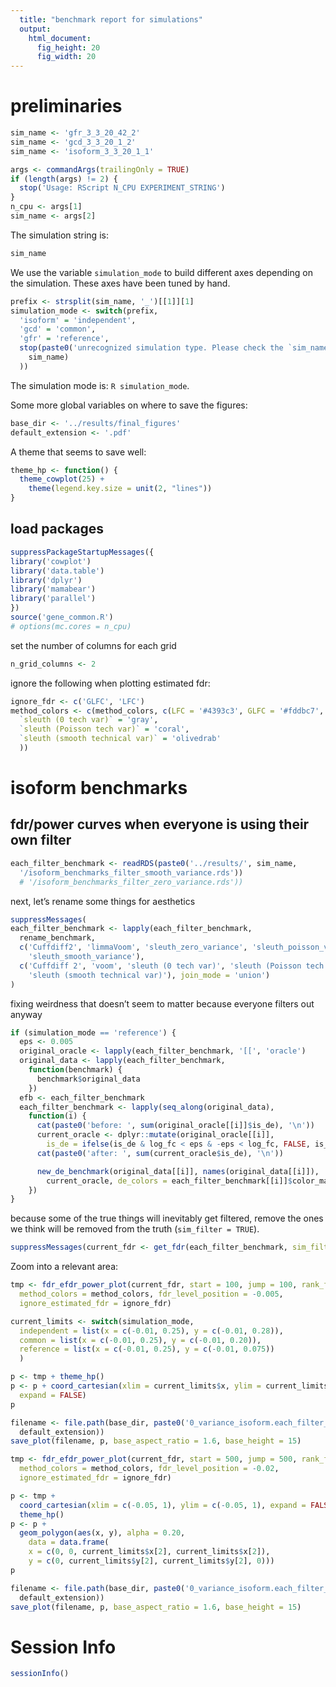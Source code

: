 ```yaml
---
  title: "benchmark report for simulations"
  output:
    html_document:
      fig_height: 20
      fig_width: 20
---
```


# preliminaries

```r
sim_name <- 'gfr_3_3_20_42_2'
sim_name <- 'gcd_3_3_20_1_2'
sim_name <- 'isoform_3_3_20_1_1'
```


```r
args <- commandArgs(trailingOnly = TRUE)
if (length(args) != 2) {
  stop('Usage: RScript N_CPU EXPERIMENT_STRING')
}
n_cpu <- args[1]
sim_name <- args[2]
```

The simulation string is:

```r
sim_name
```

We use the variable `simulation_mode` to build different axes depending on the simulation.
These axes have been tuned by hand.

```r
prefix <- strsplit(sim_name, '_')[[1]][1]
simulation_mode <- switch(prefix,
  'isoform' = 'independent',
  'gcd' = 'common',
  'gfr' = 'reference',
  stop(paste0('unrecognized simulation type. Please check the `sim_name`: ',
    sim_name)
  ))
```

The simulation mode is: `R simulation_mode`.

Some more global variables on where to save the figures:

```r
base_dir <- '../results/final_figures'
default_extension <- '.pdf'
```

A theme that seems to save well:

```r
theme_hp <- function() {
  theme_cowplot(25) +
    theme(legend.key.size = unit(2, "lines"))
}
```

## load packages

```r
suppressPackageStartupMessages({
library('cowplot')
library('data.table')
library('dplyr')
library('mamabear')
library('parallel')
})
source('gene_common.R')
# options(mc.cores = n_cpu)
```

set the number of columns for each grid

```r
n_grid_columns <- 2
```

ignore the following when plotting estimated fdr:

```r
ignore_fdr <- c('GLFC', 'LFC')
method_colors <- c(method_colors, c(LFC = '#4393c3', GLFC = '#fddbc7',
  `sleuth (0 tech var)` = 'gray',
  `sleuth (Poisson tech var)` = 'coral',
  `sleuth (smooth technical var)` = 'olivedrab'
  ))
```

# isoform benchmarks

## fdr/power curves when everyone is using their own filter

```r
each_filter_benchmark <- readRDS(paste0('../results/', sim_name,
  '/isoform_benchmarks_filter_smooth_variance.rds'))
  # '/isoform_benchmarks_filter_zero_variance.rds'))
```

next, let's rename some things for aesthetics

```r
suppressMessages(
each_filter_benchmark <- lapply(each_filter_benchmark,
  rename_benchmark,
  c('Cuffdiff2', 'limmaVoom', 'sleuth_zero_variance', 'sleuth_poisson_variance',
    'sleuth_smooth_variance'),
  c('Cuffdiff 2', 'voom', 'sleuth (0 tech var)', 'sleuth (Poisson tech var)',
    'sleuth (smooth technical var)'), join_mode = 'union')
)
```

fixing weirdness that doesn't seem to matter because everyone filters out anyway

```r
if (simulation_mode == 'reference') {
  eps <- 0.005
  original_oracle <- lapply(each_filter_benchmark, '[[', 'oracle')
  original_data <- lapply(each_filter_benchmark,
    function(benchmark) {
      benchmark$original_data
    })
  efb <- each_filter_benchmark
  each_filter_benchmark <- lapply(seq_along(original_data),
    function(i) {
      cat(paste0('before: ', sum(original_oracle[[i]]$is_de), '\n'))
      current_oracle <- dplyr::mutate(original_oracle[[i]],
        is_de = ifelse(is_de & log_fc < eps & -eps < log_fc, FALSE, is_de))
      cat(paste0('after: ', sum(current_oracle$is_de), '\n'))

      new_de_benchmark(original_data[[i]], names(original_data[[i]]),
        current_oracle, de_colors = each_filter_benchmark[[i]]$color_mapping, join_mode = 'union')
    })
}
```

because some of the true things will inevitably get filtered, remove the ones we think will be removed from the truth (`sim_filter = TRUE`).

```r
suppressMessages(current_fdr <- get_fdr(each_filter_benchmark, sim_filter = TRUE)$pvals)
```

Zoom into a relevant area:

```r
tmp <- fdr_efdr_power_plot(current_fdr, start = 100, jump = 100, rank_fdr = 0.10,
  method_colors = method_colors, fdr_level_position = -0.005,
  ignore_estimated_fdr = ignore_fdr)

current_limits <- switch(simulation_mode,
  independent = list(x = c(-0.01, 0.25), y = c(-0.01, 0.28)),
  common = list(x = c(-0.01, 0.25), y = c(-0.01, 0.20)),
  reference = list(x = c(-0.01, 0.25), y = c(-0.01, 0.075))
  )

p <- tmp + theme_hp()
p <- p + coord_cartesian(xlim = current_limits$x, ylim = current_limits$y,
  expand = FALSE)
p

filename <- file.path(base_dir, paste0('0_variance_isoform.each_filter_', sim_name,
  default_extension))
save_plot(filename, p, base_aspect_ratio = 1.6, base_height = 15)
```

```r
tmp <- fdr_efdr_power_plot(current_fdr, start = 500, jump = 500, rank_fdr = 0.10,
  method_colors = method_colors, fdr_level_position = -0.02,
  ignore_estimated_fdr = ignore_fdr)

p <- tmp +
  coord_cartesian(xlim = c(-0.05, 1), ylim = c(-0.05, 1), expand = FALSE) +
  theme_hp()
p <- p +
  geom_polygon(aes(x, y), alpha = 0.20,
    data = data.frame(
    x = c(0, 0, current_limits$x[2], current_limits$x[2]),
    y = c(0, current_limits$y[2], current_limits$y[2], 0)))
p

filename <- file.path(base_dir, paste0('0_variance_isoform.each_filter_nozoom_', sim_name,
  default_extension))
save_plot(filename, p, base_aspect_ratio = 1.6, base_height = 15)
```

# Session Info

```r
sessionInfo()
```

